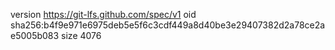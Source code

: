 version https://git-lfs.github.com/spec/v1
oid sha256:b4f9e971e6975deb5e5f6c3cdf449a8d40be3e29407382d2a78ce2ae5005b083
size 4076
